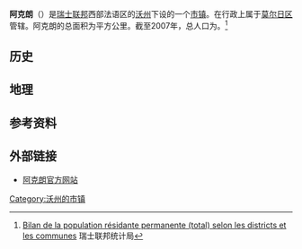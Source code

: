 {{Expand|time=2018-05-15T11:59:56+00:00}}
{{瑞士市镇信息框
 | 市镇名称= 阿克朗
 | 原文名称             = {{lang|fr|Aclens}}
 | 图片                = Aclens ag1.JPG
 | 纹章 = Aclens-coat of arms.svg
 | 语言                   = [[法语|法语]]
 | 所属州               = 沃州
 | iso-code-region = 
 | 所属区               = [[莫尔日区|莫尔日区]]
 | lat_d=46|lat_m=34|lat_NS=N|long_d=6|long_m=31|long_EW=E
 | 邮政编码= 
 | 市镇代码        = 5621
 | 面积                 = 
 | 平均海拔        =  
 | 人口               = {{smn|390|6}}
 | 主页  = www.aclens.ch
 | 市镇长           = 
 | 相邻市镇             = 
 | 友好城市             = 
|地图文件             = Karte Gemeinde Aclens 2011.png
|}}
'''阿克朗'''（{{lang-fr|Aclens}}）是[[瑞士联邦|瑞士联邦]]西部法语区的[[沃州|沃州]]下设的一个[[瑞士市镇|市镇]]。在行政上属于[[莫尔日区|莫尔日区]]管辖。阿克朗的总面积为{{smn|3.90|5|100}}平方公里。截至2007年，总人口为{{smn|390|6}}。<ref>{{fr}}[http://www.bfs.admin.ch/bfs/portal/fr/index/themen/01/02/blank/key/raeumliche_verteilung/kantone__gemeinden.Document.67224.xls Bilan de la population résidante permanente (total) selon les districts et les communes] {{webarchive|url=https://web.archive.org/web/20100715010012/http://www.bfs.admin.ch/bfs/portal/fr/index/themen/01/02/blank/key/raeumliche_verteilung/kantone__gemeinden.Document.67224.xls |date=2010-07-15 }} 瑞士联邦统计局</ref>

==历史==

==地理==

==参考资料==
 {{reflist}}

==外部链接==
*{{fr}}[http://www.aclens.ch 阿克朗官方网站] {{Wayback|url=http://www.aclens.ch/ |date=20161028194834 }}

{{DEFAULTSORT:Aclens}}
{{沃州莫尔日区行政区划}}
[[Category:沃州的市镇|Category:沃州的市镇]]